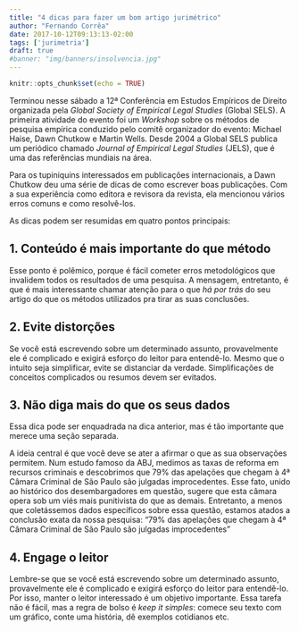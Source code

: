 ```yaml
---
title: "4 dicas para fazer um bom artigo jurimétrico"
author: "Fernando Corrêa"
date: 2017-10-12T09:13:13-02:00
tags: ['jurimetria']
draft: true
#banner: "img/banners/insolvencia.jpg"
---
```


```r
knitr::opts_chunk$set(echo = TRUE)
```

Terminou nesse sábado a 12ª Conferência em Estudos Empíricos de Direito organizada pela _Global Society of Empirical Legal Studies_ (Global SELS). A primeira atividade do evento foi um _Workshop_ sobre os métodos de pesquisa empírica conduzido pelo comitê organizador do evento: Michael Haise, Dawn Chutkow e Martin Wells. Desde 2004 a Global SELS publica um periódico chamado _Journal of Empirical Legal Studies_ (JELS), que é uma das referências mundiais na área.

Para os tupiniquins interessados em publicações internacionais, a Dawn Chutkow deu uma série de dicas de como escrever boas publicações. Com a sua experiência como editora e revisora da revista, ela mencionou vários erros comuns e como resolvê-los.

As dicas podem ser resumidas em quatro pontos principais:

## 1. Conteúdo é mais importante do que método

Esse ponto é polêmico, porque é fácil cometer erros metodológicos que invalidem todos os resultados de uma pesquisa. A mensagem, entretanto, é que é mais interessante chamar atenção para o que _há por trás_ do seu artigo do que os métodos utilizados pra tirar as suas conclusões. 

## 2. Evite distorções

Se você está escrevendo sobre um determinado assunto, provavelmente ele é complicado e exigirá esforço do leitor para entendê-lo. Mesmo que o intuito seja simplificar, evite se distanciar da verdade. Simplificações de conceitos complicados ou resumos devem ser evitados.

## 3. Não diga mais do que os seus dados

Essa dica pode ser enquadrada na dica anterior, mas é tão importante que merece uma seção separada.

A ideia central é que você deve se ater a afirmar o que as sua observações permitem. Num estudo famoso da ABJ, medimos as taxas de reforma em recursos criminais e descobrimos que 79% das apelações que chegam à 4ª Câmara Criminal de São Paulo são julgadas improcedentes. Esse fato, unido ao histórico dos desembargadores em questão, sugere que esta câmara opera sob um viés mais punitivista do que as demais. Entretanto, a menos que coletássemos dados específicos sobre essa questão, estamos atados a conclusão exata da nossa pesquisa: "79% das apelações que chegam à 4ª Câmara Criminal de São Paulo são julgadas improcedentes"

## 4. Engage o leitor

Lembre-se que se você está escrevendo sobre um determinado assunto, provavelmente ele é complicado e exigirá esforço do leitor para entendê-lo. Por isso, manter o leitor interessado é um objetivo importante. Essa tarefa não é fácil, mas a regra de bolso é _keep it simples_: comece seu texto com um gráfico, conte uma história, dê exemplos cotidianos etc.
